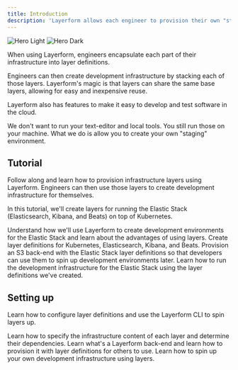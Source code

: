 ```yaml
---
title: Introduction
description: 'Layerform allows each engineer to provision their own "staging" environment using plain Terraform files.'
---
```


<div className="flex justify-center items-center">
    <img
        className="block dark:hidden w-96"
        src="/images/hero-light.png"
        alt="Hero Light"
    />
    <img
        className="hidden dark:block w-96"
        src="/images/hero-dark.png"
        alt="Hero Dark"
    />
</div>

When using Layerform, engineers encapsulate each part of their infrastructure into layer definitions.

Engineers can then create development infrastructure by stacking each of those layers. Layerform's magic is that layers can share the same base layers, allowing for easy and inexpensive reuse.

Layerform also has features to make it easy to develop and test software in the cloud.

<Note>
    We don't want to run your text-editor and local tools. You still run those
    on your machine. What we do is allow you to create your own "staging"
    environment.
</Note>

## Tutorial

Follow along and learn how to provision infrastructure layers using Layerform. Engineers can then use those layers to create development infrastructure for themselves.

In this tutorial, we'll create layers for running the Elastic Stack (Elasticsearch, Kibana, and Beats) on top of Kubernetes.

<CardGroup cols={2}>
    <Card
        title="Tutorial overview"
        icon="map"
        href="https://mintlify.com/docs/quickstart"
    >
        Understand how we'll use Layerform to create development environments
        for the Elastic Stack and learn about the advantages of using layers.
    </Card>
    <Card
        title="Your first layer definitions"
        icon="layer-group"
        href="https://mintlify.com/docs/quickstart"
    >
        Create layer definitions for Kubernetes, Elasticsearch, Kibana, and
        Beats.
    </Card>
    <Card
        title="Provisioning your first layer definitions"
        icon="cloud-arrow-up"
        href="https://mintlify.com/docs/development"
    >
        Provision an S3 back-end with the Elastic Stack layer definitions so
        that developers can use them to spin up development environments later.
    </Card>
    <Card
        title="Using layers to run the Elastic Stack dev infrastructure"
        icon="window"
        href="https://mintlify.com/docs/development"
    >
        Learn how to run the development infrastructure for the Elastic Stack
        using the layer definitions we've created.
    </Card>
</CardGroup>

## Setting up

Learn how to configure layer definitions and use the Layerform CLI to spin layers up.

<CardGroup cols={2}>
    <Card
        title="Creating layer definitions"
        icon="pen-to-square"
        href="https://mintlify.com/docs/quickstart"
    >
        Learn how to specify the infrastructure content of each layer and
        determine their dependencies.
    </Card>
    <Card
        title="Provisioning layer definitions"
        icon="cloud-arrow-up"
        href="https://mintlify.com/docs/development"
    >
        Learn what's a Layerform back-end and learn how to provision it with
        layer definitions for others to use.
    </Card>
    <Card
        title="Creating a development infrastructure using layers"
        icon="window"
        href="https://mintlify.com/docs/development"
    >
        Learn how to spin up your own development infrastructure using layers.
    </Card>
</CardGroup>
